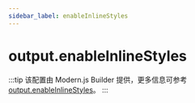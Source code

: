 ```yaml
---
sidebar_label: enableInlineStyles
---
```


# output.enableInlineStyles

:::tip
该配置由 Modern.js Builder 提供，更多信息可参考 [output.enableInlineStyles](https://modernjs.dev/builder/api/config-output.html#output-enableinlinestyles)。
:::


<Main />
